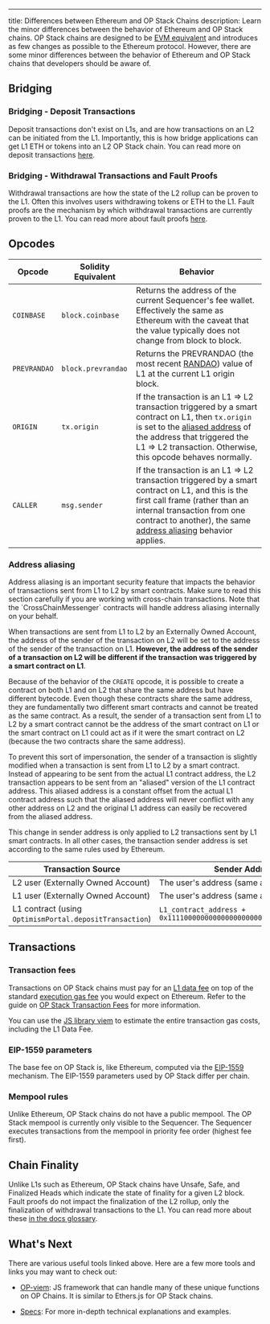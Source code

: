 ---
title: Differences between Ethereum and OP Stack Chains
description:   Learn the minor differences between the behavior of Ethereum and OP Stack
  chains.
OP Stack chains are designed to be [EVM equivalent](https://web.archive.org/web/20231127160757/https://medium.com/ethereum-optimism/introducing-evm-equivalence-5c2021deb306) and introduces as few changes as possible to the Ethereum protocol.
However, there are some minor differences between the behavior of Ethereum and OP Stack chains that developers should be aware of.

## Bridging

### Bridging - Deposit Transactions

Deposit transactions don't exist on L1s, and are how transactions on an L2 can be initiated from the L1. Importantly, this is how bridge applications can get L1 ETH or tokens into an L2 OP Stack chain. You can read more on deposit transactions [here](/stack/transactions/deposit-flow).

### Bridging - Withdrawal Transactions and Fault Proofs

Withdrawal transactions are how the state of the L2 rollup can be proven to the L1. Often this involves users withdrawing tokens or ETH to the L1. Fault proofs are the mechanism by which withdrawal transactions are currently proven to the L1. You can read more about fault proofs [here](/stack/fault-proofs/explainer).

## Opcodes

| Opcode       | Solidity Equivalent | Behavior                                                                                                                                                                                                                                                |
| ------------ | ------------------- | ------------------------------------------------------------------------------------------------------------------------------------------------------------------------------------------------------------------------------------------------------- |
| `COINBASE`   | `block.coinbase`    | Returns the address of the current Sequencer's fee wallet. Effectively the same as Ethereum with the caveat that the value typically does not change from block to block.                                                                               |
| `PREVRANDAO` | `block.prevrandao`  | Returns the PREVRANDAO (the most recent [RANDAO](https://eips.ethereum.org/EIPS/eip-4399)) value of L1 at the current L1 origin block.                                                                                                                  |
| `ORIGIN`     | `tx.origin`         | If the transaction is an L1 ⇒ L2 transaction triggered by a smart contract on L1, then `tx.origin` is set to the [aliased address](#address-aliasing) of the address that triggered the L1 ⇒ L2 transaction. Otherwise, this opcode behaves normally.   |
| `CALLER`     | `msg.sender`        | If the transaction is an L1 ⇒ L2 transaction triggered by a smart contract on L1, and this is the first call frame (rather than an internal transaction from one contract to another), the same [address aliasing](#address-aliasing) behavior applies. |

### Address aliasing

<Info>
  Address aliasing is an important security feature that impacts the behavior of transactions sent from L1 to L2 by smart contracts.
  Make sure to read this section carefully if you are working with cross-chain transactions.
  Note that the `CrossChainMessenger` contracts will handle address aliasing internally on your behalf.
</Info>

When transactions are sent from L1 to L2 by an Externally Owned Account, the address of the sender of the transaction on L2 will be set to the address of the sender of the transaction on L1.
**However, the address of the sender of a transaction on L2 will be different if the transaction was triggered by a smart contract on L1**.

Because of the behavior of the `CREATE` opcode, it is possible to create a contract on both L1 and on L2 that share the same address but have different bytecode.
Even though these contracts share the same address, they are fundamentally two different smart contracts and cannot be treated as the same contract.
As a result, the sender of a transaction sent from L1 to L2 by a smart contract cannot be the address of the smart contract on L1 or the smart contract on L1 could act as if it were the smart contract on L2 (because the two contracts share the same address).

To prevent this sort of impersonation, the sender of a transaction is slightly modified when a transaction is sent from L1 to L2 by a smart contract.
Instead of appearing to be sent from the actual L1 contract address, the L2 transaction appears to be sent from an "aliased" version of the L1 contract address.
This aliased address is a constant offset from the actual L1 contract address such that the aliased address will never conflict with any other address on L2 and the original L1 address can easily be recovered from the aliased address.

This change in sender address is only applied to L2 transactions sent by L1 smart contracts.
In all other cases, the transaction sender address is set according to the same rules used by Ethereum.

| Transaction Source                                      | Sender Address                                                     |
| ------------------------------------------------------- | ------------------------------------------------------------------ |
| L2 user (Externally Owned Account)                      | The user's address (same as in Ethereum)                           |
| L1 user (Externally Owned Account)                      | The user's address (same as in Ethereum)                           |
| L1 contract (using `OptimismPortal.depositTransaction`) | `L1_contract_address + 0x1111000000000000000000000000000000001111` |

## Transactions

### Transaction fees

Transactions on OP Stack chains must pay for an [L1 data fee](/stack/transactions/fees#the-l1-data-fee) on top of the standard [execution gas fee](/stack/transactions/fees#execution-gas-fee) you would expect on Ethereum.
Refer to the guide on [OP Stack Transaction Fees](/stack/transactions/fees) for more information.

You can use the [JS library viem](https://viem.sh/op-stack) to estimate the entire transaction gas costs, including the L1 Data Fee.

### EIP-1559 parameters

The base fee on OP Stack is, like Ethereum, computed via the [EIP-1559](https://notes.ethereum.org/@vbuterin/eip-1559-faq) mechanism.
The EIP-1559 parameters used by OP Stack differ per chain.

### Mempool rules

Unlike Ethereum, OP Stack chains do not have a public mempool.
The OP Stack mempool is currently only visible to the Sequencer.
The Sequencer executes transactions from the mempool in priority fee order (highest fee first).

## Chain Finality

Unlike L1s such as Ethereum, OP Stack chains have Unsafe, Safe, and Finalized Heads which indicate the state of finality for a given L2 block. Fault proofs do not impact the finalization of the L2 rollup, only the finalization of withdrawal transactions to the L1. You can read more about these [in the docs glossary](/connect/resources/glossary#unsafe-l2-block).

## What's Next

There are various useful tools linked above. Here are a few more tools and links you may want to check out:

*   [OP-viem](https://viem.sh/op-stack): JS framework that can handle many of these unique functions on OP Chains. It is similar to Ethers.js for OP Stack chains.

*   [Specs](https://specs.optimism.io/root.html?utm_source=op-docs&utm_medium=docs): For more in-depth technical explanations and examples.
